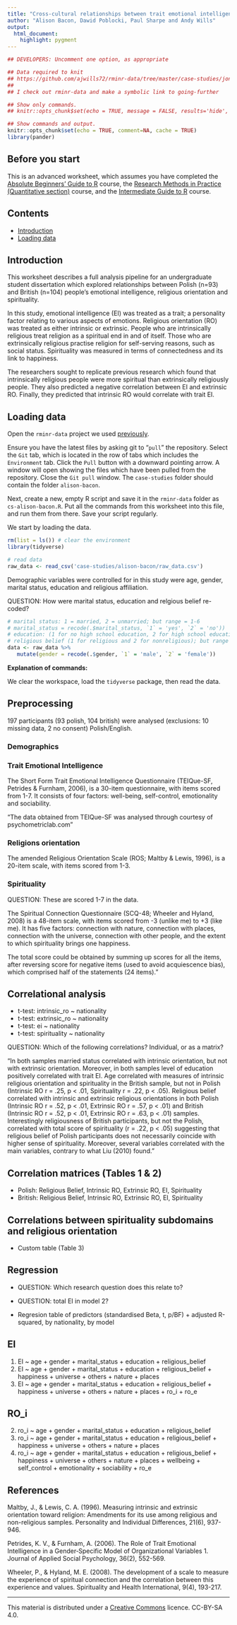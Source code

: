 ```yaml
---
title: "Cross-cultural relationships between trait emotional intelligence, religion and spirituality"
author: "Alison Bacon, Dawid Poblocki, Paul Sharpe and Andy Wills"
output:
  html_document:
    highlight: pygment
---
```


```r
## DEVELOPERS: Uncomment one option, as appropriate

## Data required to knit
## https://github.com/ajwills72/rminr-data/tree/master/case-studies/jon-may/*.csv
##
## I check out rminr-data and make a symbolic link to going-further

## Show only commands.
## knitr::opts_chunk$set(echo = TRUE, message = FALSE, results='hide', fig.keep = 'none', comment=NA)

## Show commands and output.
knitr::opts_chunk$set(echo = TRUE, comment=NA, cache = TRUE)
library(pander)
```

## Before you start

This is an advanced worksheet, which assumes you have completed the [Absolute Beginners' Guide to R](https://ajwills72.github.io/rminr/#beginners) course, the [Research Methods in Practice (Quantitative section)](https://benwhalley.github.io/rmip/overview-quantitative.html) course, and the [Intermediate Guide to R](https://ajwills72.github.io/rminr/#rmip) course. 

## Contents

- [Introduction](#intro)
- [Loading data](#load)

<a name="intro"></a>

## Introduction

This worksheet describes a full analysis pipeline for an undergraduate student dissertation which explored relationships between Polish (n=93) and British (n=104) people's emotional intelligence, religious orientation and spirituality.

In this study, emotional intelligence (EI) was treated as a trait; a personality factor relating to various aspects of emotions. Religious orientation (RO) was treated as either intrinsic or extrinsic. People who are intrinsically religious treat religion as a spiritual end in and of itself. Those who are extrinsically religious practise religion for self-serving reasons, such as social status. Spirituality was measured in terms of connectedness and its link to happiness. 

The researchers sought to replicate previous research which found that intrinsically religious people were more spiritual than extrinsically religiously people. They also predicted a negative correlation between EI and extrinsic RO. Finally, they predicted that intrinsic RO would correlate with trait EI.

<a name="load"></a>

## Loading data

Open the `rminr-data` project we used [previously](preproc.html#load).

Ensure you have the latest files by asking git to "`pull`" the repository. Select the `Git` tab, which is located in the row of tabs which includes the `Environment` tab. Click the `Pull` button with a downward pointing arrow. A window will open showing the files which have been pulled from the repository. Close the `Git pull` window. The `case-studies` folder should contain the folder `alison-bacon`.

Next, create a new, empty R script and save it in the `rminr-data` folder as `cs-alison-bacon.R`. Put all the commands from this worksheet into this file, and run them from there. Save your script regularly.

We start by loading the data.

```r
rm(list = ls()) # clear the environment
library(tidyverse)

# read data
raw_data <- read_csv('case-studies/alison-bacon/raw_data.csv')
```

Demographic variables were controlled for in this study were age, gender,
marital status, education and religious affiliation.

QUESTION: How were marital status, education and relgious belief re-coded?

```r
# marital status: 1 = married, 2 = unmarried; but range = 1-6
# marital_status = recode(.$marital_status, `1` = 'yes', `2` = 'no'))
# education: (1 for no high school education, 2 for high school education, 3 for undergraduate level, 4 for postgraduate level); but range = 1-10
# religious belief (1 for religious and 2 for nonreligious); but range = 0-8
data <- raw_data %>%
   mutate(gender = recode(.$gender, `1` = 'male', `2` = 'female'))
```

**Explanation of commands:**

We clear the workspace, load the `tidyverse` package, then read the data.

<a name="preproc"></a>

## Preprocessing

197 participants (93 polish, 104 british) were analysed (exclusions: 10 missing data, 2 no consent) Polish/English.

### Demographics

### Trait Emotional Intelligence

The Short Form Trait Emotional Intelligence Questionnaire (TEIQue-SF, Petrides & Furnham, 2006), is a 30-item questionnaire, with items scored from 1-7. It consists of four factors: well-being, self-control, emotionality and sociability.

"The data obtained from TEIQue-SF was analysed through courtesy of psychometriclab.com"

### Religions orientation

The amended Religious Orientation Scale (ROS; Maltby & Lewis, 1996), is a 20-item scale, with items scored from 1-3.

### Spirituality

QUESTION: These are scored 1-7 in the data.

The Spiritual Connection Questionnaire (SCQ-48; Wheeler and Hyland, 2008) is a 48-item scale, with items scored from -3 (unlike me) to +3 (like me). It has five factors: connection with nature, connection with places, connection with the universe, connection with other people, and the extent to which spirituality brings one happiness. 

The total score could be obtained by summing up scores for all the items, after reversing score for negative items (used to avoid acquiescence bias), which comprised half of the statements (24 items)."

## Correlational analysis

* t-test: intrinsic_ro ~ nationality
* t-test: extrinsic_ro ~ nationality
* t-test: ei ~ nationality
* t-test: spirituality ~ nationality

QUESTION: Which of the following correlations? Individual, or as a matrix?

"In both samples married status correlated with intrinsic orientation, but not with extrinsic
orientation. Moreover, in both samples level of education positively correlated with
trait EI. Age correlated with measures of intrinsic religious orientation and spirituality
in the British sample, but not in Polish (Intrinsic RO r = .25, p < .01, Spirituality r = .22, p < .05). Religious belief correlated with intrinsic and extrinsic religious orientations in both Polish (Intrinsic RO r = .52, p < .01, Extrinsic RO r = .57, p < .01) and British (Intrinsic RO r = .52, p < .01, Extrinsic RO r = .63, p < .01) samples. Interestingly religiousness of British participants, but not the Polish, correlated with total score of spirituality (r = .22, p < .05) suggesting that religious belief of Polish participants does not necessarily coincide with higher sense of spirituality. Moreover, several variables correlated with the main variables, contrary to what Liu (2010) found."

## Correlation matrices (Tables 1 & 2)

* Polish: Religious Belief, Intrinsic RO, Extrinsic RO, EI, Spirituality
* British: Religious Belief, Intrinsic RO, Extrinsic RO, EI, Spirituality

##  Correlations between spirituality subdomains and religious orientation

* Custom table (Table 3)

## Regression

* QUESTION: Which research question does this relate to?
* QUESTION: total EI in model 2?

* Regresion table of predictors (standardised Beta, t, p/BF) + adjusted R-squared, by nationality, by model

## EI

1. EI ~ age + gender + marital_status + education + religious_belief
1. EI ~ age + gender + marital_status + education + religious_belief + happiness + universe + others + nature + places
1. EI ~ age + gender + marital_status + education + religious_belief + happiness + universe + others + nature + places + ro_i + ro_e

## RO_i

2. ro_i ~ age + gender + marital_status + education + religious_belief
2. ro_i ~ age + gender + marital_status + education + religious_belief + happiness + universe + others + nature + places
2. ro_i ~ age + gender + marital_status + education + religious_belief + happiness + universe + others + nature + places + wellbeing + self_control + emotionality + sociability + ro_e

## References

Maltby, J., & Lewis, C. A. (1996). Measuring intrinsic and extrinsic orientation toward
religion: Amendments for its use among religious and non-religious samples.
Personality and Individual Differences, 21(6), 937-946.

Petrides, K. V., & Furnham, A. (2006). The Role of Trait Emotional Intelligence in a
Gender‐Specific Model of Organizational Variables 1. Journal of Applied
Social Psychology, 36(2), 552-569.

Wheeler, P., & Hyland, M. E. (2008). The development of a scale to measure the
experience of spiritual connection and the correlation between this experience
and values. Spirituality and Health International, 9(4), 193-217.

___

This material is distributed under a [Creative Commons](https://creativecommons.org/) licence. CC-BY-SA 4.0. 


